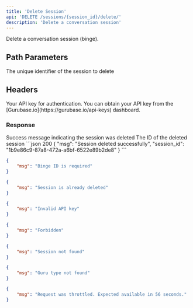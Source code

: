 ```yaml
---
title: 'Delete Session'
api: 'DELETE /sessions/{session_id}/delete/'
description: 'Delete a conversation session'
---
```


Delete a conversation session (binge).

## Path Parameters

<ParamField path="session_id" type="string" required>
  The unique identifier of the session to delete
</ParamField>

## Headers

<ParamField header="x-api-key" type="string" required>
  Your API key for authentication. You can obtain your API key from the [Gurubase.io](https://gurubase.io/api-keys) dashboard.
</ParamField>

### Response

<ResponseField name="msg" type="string">
  Success message indicating the session was deleted
</ResponseField>

<ResponseField name="session_id" type="string">
  The ID of the deleted session
</ResponseField>

<ResponseExample>
```json 200
{
    "msg": "Session deleted successfully",
    "session_id": "1b9e86c9-87a8-472a-a6bf-6522e89b2de8"
}
```

```json 400
{
    "msg": "Binge ID is required"
}
```

```json 400
{
    "msg": "Session is already deleted"
}
```

```json 401
{
    "msg": "Invalid API key"
}
```

```json 403
{
    "msg": "Forbidden"
}
```

```json 404
{
    "msg": "Session not found"
}
```

```json 404
{
    "msg": "Guru type not found"
}
```

```json 429
{
    "msg": "Request was throttled. Expected available in 56 seconds."
}
```
</ResponseExample>
